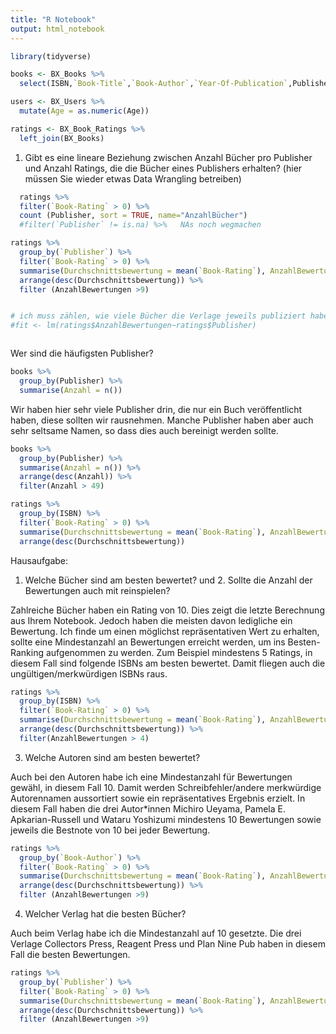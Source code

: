 ```yaml
---
title: "R Notebook"
output: html_notebook
---
```


```r
library(tidyverse)
```

```r
books <- BX_Books %>%
  select(ISBN,`Book-Title`,`Book-Author`,`Year-Of-Publication`,Publisher)
```


```r
users <- BX_Users %>%
  mutate(Age = as.numeric(Age))
```

```r
ratings <- BX_Book_Ratings %>%
  left_join(BX_Books)
```
1. Gibt es eine lineare Beziehung zwischen Anzahl Bücher pro Publisher und Anzahl Ratings, die die Bücher eines Publishers erhalten? (hier müssen Sie wieder etwas Data Wrangling betreiben)

```r
  ratings %>%
  filter(`Book-Rating` > 0) %>%
  count (Publisher, sort = TRUE, name="AnzahlBücher")
  #filter(`Publisher` != is.na) %>%   NAs noch wegmachen
```

```r

ratings %>%
  group_by(`Publisher`) %>%
  filter(`Book-Rating` > 0) %>%
  summarise(Durchschnittsbewertung = mean(`Book-Rating`), AnzahlBewertungen = n() ) %>%
  arrange(desc(Durchschnittsbewertung)) %>% 
  filter (AnzahlBewertungen >9)


# ich muss zählen, wie viele Bücher die Verlage jeweils publiziert haben 
#fit <- lm(ratings$AnzahlBewertungen~ratings$Publisher)
```


```r

```










Wer sind die häufigsten Publisher?

```r
books %>%
  group_by(Publisher) %>%
  summarise(Anzahl = n()) 
```
Wir haben hier sehr viele Publisher drin, die nur ein Buch veröffentlicht haben, diese sollten wir rausnehmen. Manche Publisher haben aber auch sehr seltsame Namen, so dass dies auch bereinigt werden sollte.

```r
books %>%
  group_by(Publisher) %>%
  summarise(Anzahl = n()) %>%
  arrange(desc(Anzahl)) %>%
  filter(Anzahl > 49)
```
```r
ratings %>%
  group_by(ISBN) %>%
  filter(`Book-Rating` > 0) %>%
  summarise(Durchschnittsbewertung = mean(`Book-Rating`), AnzahlBewertungen = n()) %>%
  arrange(desc(Durchschnittsbewertung))
```

Hausaufgabe: 

1. Welche Bücher sind am besten bewertet? und 2. Sollte die Anzahl der Bewertungen auch mit reinspielen? 

Zahlreiche Bücher haben ein Rating von 10. Dies zeigt die letzte Berechnung aus Ihrem Notebook. Jedoch haben die meisten davon ledigliche ein Bewertung. Ich finde um einen möglichst repräsentativen Wert zu erhalten, sollte eine Mindestanzahl an Bewertungen erreicht werden, um ins Besten-Ranking aufgenommen zu werden. Zum Beispiel mindestens 5 Ratings, in diesem Fall sind folgende ISBNs am besten bewertet. Damit fliegen auch die ungültigen/merkwürdigen ISBNs raus. 

```r
ratings %>%
  group_by(ISBN) %>%
  filter(`Book-Rating` > 0) %>%
  summarise(Durchschnittsbewertung = mean(`Book-Rating`), AnzahlBewertungen = n()) %>%
  arrange(desc(Durchschnittsbewertung)) %>%
  filter(AnzahlBewertungen > 4)
```
3. Welche Autoren sind am besten bewertet?

Auch bei den Autoren habe ich eine Mindestanzahl für Bewertungen gewähl, in diesem Fall 10. Damit werden Schreibfehler/andere merkwürdige Autorennamen aussortiert sowie ein repräsentatives Ergebnis erzielt. In diesem Fall haben die drei Autor*innen Michiro Ueyama, Pamela E. Apkarian-Russell und Wataru Yoshizumi mindestens 10 Bewertungen sowie jeweils die Bestnote von 10 bei jeder Bewertung. 

```r
ratings %>%
  group_by(`Book-Author`) %>%
  filter(`Book-Rating` > 0) %>%
  summarise(Durchschnittsbewertung = mean(`Book-Rating`), AnzahlBewertungen = n()) %>%
  arrange(desc(Durchschnittsbewertung)) %>% 
  filter (AnzahlBewertungen >9)
```

4. Welcher Verlag hat die besten Bücher?

Auch beim Verlag habe ich die Mindestanzahl auf 10 gesetzte. Die drei Verlage Collectors Press, Reagent Press	und Plan Nine Pub haben in diesem Fall die besten Bewertungen. 

```r
ratings %>%
  group_by(`Publisher`) %>%
  filter(`Book-Rating` > 0) %>%
  summarise(Durchschnittsbewertung = mean(`Book-Rating`), AnzahlBewertungen = n()) %>%
  arrange(desc(Durchschnittsbewertung)) %>% 
  filter (AnzahlBewertungen >9)
```
